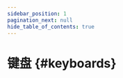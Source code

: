 ```yaml
---
sidebar_position: 1
pagination_next: null
hide_table_of_contents: true
---
```


# 键盘 {#keyboards}



<div style={{ height: '570px', position: 'relative' }}>
  <FlowingMenu
    items={[
      { link: '/docs-elysium/intro', text: 'Elysium', image: 'https://cdn.shopify.com/s/files/1/0444/8259/2928/files/kb_elysium.jpg?v=1740666374' },
      { link: 'https://www.helix.site/blogs/documentation/user-manual-for-aaru65', text: 'Aaru 65', image: 'https://cdn.shopify.com/s/files/1/0444/8259/2928/files/kb_aaru65.jpg?v=1740666704' },
      { link: '/docs-ankh-r2/intro', text: 'Ankh Numpad R2', image: 'https://cdn.shopify.com/s/files/1/0444/8259/2928/files/kb_ankh.jpg?v=1740667047' },
      { link: 'https://www.helix.site/blogs/documentation/user-manual-for-ankh-numpad', text: 'Ankh Numpad R1', image: 'https://cdn.shopify.com/s/files/1/0444/8259/2928/files/kb_ankh.jpg?v=1740667047' },
      { link: 'https://www.helix.site/blogs/documentation/user-manual-for-aaru-tkl', text: 'Aaru TKL', image: 'https://cdn.shopify.com/s/files/1/0444/8259/2928/files/kb_aaru87.jpg?v=1740672604' }
    ]}
  />
</div>